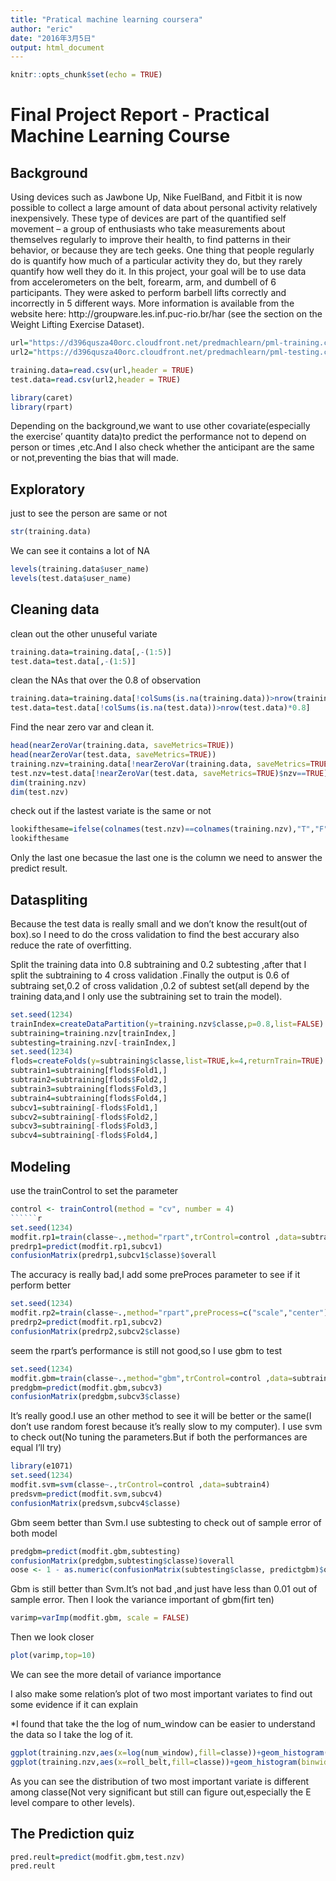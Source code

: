 ```yaml
---
title: "Pratical machine learning coursera"
author: "eric"
date: "2016年3月5日"
output: html_document
---
```


```r
knitr::opts_chunk$set(echo = TRUE)
```

<h1 class="title">Final Project Report - Practical Machine Learning Course</h1>
<h2>Background</h2>

Using devices such as Jawbone Up, Nike FuelBand, and Fitbit it is now possible to collect a large amount of data about personal activity relatively inexpensively. These type of devices are part of the quantified self movement – a group of enthusiasts who take measurements about themselves regularly to improve their health, to find patterns in their behavior, or because they are tech geeks. One thing that people regularly do is quantify how much of a particular activity they do, but they rarely quantify how well they do it. In this project, your goal will be to use data from accelerometers on the belt, forearm, arm, and dumbell of 6 participants. They were asked to perform barbell lifts correctly and incorrectly in 5 different ways. More information is available from the website here: http://groupware.les.inf.puc-rio.br/har (see the section on the Weight Lifting Exercise Dataset).

```r
url="https://d396qusza40orc.cloudfront.net/predmachlearn/pml-training.csv"
url2="https://d396qusza40orc.cloudfront.net/predmachlearn/pml-testing.csv"
```

```r
training.data=read.csv(url,header = TRUE)
test.data=read.csv(url2,header = TRUE)
```
```r
library(caret)
library(rpart)

```
Depending on the background,we want to use other covariate(especially the exercise' quantity data)to predict the performance not to depend on person or times ,etc.And I also check whether the anticipant are the same or not,preventing the bias that will made.

<h2>Exploratory</h2>
just to see the person are same or not
```r
str(training.data)
```

We can see it contains a lot of NA

```r
levels(training.data$user_name)
levels(test.data$user_name)
```
<h2>Cleaning data</h2>
clean out the other unuseful variate
```r
training.data=training.data[,-(1:5)]
test.data=test.data[,-(1:5)]
```
clean the NAs that over the 0.8 of observation
```r
training.data=training.data[!colSums(is.na(training.data))>nrow(training.data)*0.8]
test.data=test.data[!colSums(is.na(test.data))>nrow(test.data)*0.8]
```
Find the near zero var and clean it.
```r
head(nearZeroVar(training.data, saveMetrics=TRUE))
head(nearZeroVar(test.data, saveMetrics=TRUE))
training.nzv=training.data[!nearZeroVar(training.data, saveMetrics=TRUE)$nzv==TRUE]
test.nzv=test.data[!nearZeroVar(test.data, saveMetrics=TRUE)$nzv==TRUE]
dim(training.nzv)
dim(test.nzv)
``````
check out if the lastest variate is the same or not
``````r
lookifthesame=ifelse(colnames(test.nzv)==colnames(training.nzv),"T","F")
lookifthesame
``````
Only the last one becasue the last one is the column we need to answer the predict result.

<h2>Dataspliting</h2>

Because the test data is really small and we don't know the result(out of box).so I need to do the cross validation to find the best accurary also reduce the rate of overfitting.

Split the training data into 0.8 subtraining and 0.2 subtesting ,after that I split the subtraining to 4 cross validation .Finally the output is 0.6 of subtraing set,0.2 of cross validation ,0.2 of subtest set(all depend by the training data,and I only use the subtraining set to train the model).
``````r
set.seed(1234)
trainIndex=createDataPartition(y=training.nzv$classe,p=0.8,list=FALSE)
subtraining=training.nzv[trainIndex,]
subtesting=training.nzv[-trainIndex,]
set.seed(1234)
flods=createFolds(y=subtraining$classe,list=TRUE,k=4,returnTrain=TRUE)
subtrain1=subtraining[flods$Fold1,]
subtrain2=subtraining[flods$Fold2,]
subtrain3=subtraining[flods$Fold3,]
subtrain4=subtraining[flods$Fold4,]
subcv1=subtraining[-flods$Fold1,]
subcv2=subtraining[-flods$Fold2,]
subcv3=subtraining[-flods$Fold3,]
subcv4=subtraining[-flods$Fold4,]
``````
<h2>Modeling</h2>
use the trainControl to set the parameter
``````r
control <- trainControl(method = "cv", number = 4)
``````r
set.seed(1234)
modfit.rp1=train(classe~.,method="rpart",trControl=control ,data=subtrain1)
predrp1=predict(modfit.rp1,subcv1)
confusionMatrix(predrp1,subcv1$classe)$overall
``````
The accuracy is really bad,I add some preProces parameter to see if it perform better
``````r
set.seed(1234)
modfit.rp2=train(classe~.,method="rpart",preProcess=c("scale","center"),trControl=control ,data=subtrain2)
predrp2=predict(modfit.rp1,subcv2)
confusionMatrix(predrp2,subcv2$classe)
``````
seem the rpart's performance is still not good,so I use gbm to test
``````r
set.seed(1234)
modfit.gbm=train(classe~.,method="gbm",trControl=control ,data=subtrain3,verbose=FALSE)
predgbm=predict(modfit.gbm,subcv3)
confusionMatrix(predgbm,subcv3$classe)
``````
It’s really good.I use an other method to see it will be better or the same(I don’t use random forest because it’s really slow to my computer). I use svm to check out(No tuning the parameters.But if both the performances are equal I’ll try)
```````r
library(e1071)
set.seed(1234)
modfit.svm=svm(classe~.,trControl=control ,data=subtrain4)
predsvm=predict(modfit.svm,subcv4)
confusionMatrix(predsvm,subcv4$classe)
```````
Gbm seem better than Svm.I use subtesting to check out of sample error of both model
```````r
predgbm=predict(modfit.gbm,subtesting)
confusionMatrix(predgbm,subtesting$classe)$overall
oose <- 1 - as.numeric(confusionMatrix(subtesting$classe, predictgbm)$overall[1])
```````
Gbm is still better than Svm.It’s not bad ,and just have less than 0.01 out of sample error.
Then I look the variance important of gbm(firt ten)
```````r
varimp=varImp(modfit.gbm, scale = FALSE)
```````
Then we look closer
```````r
plot(varimp,top=10)
```````

We can see the more detail of variance importance

I also make some relation’s plot of two most important variates to find out some evidence if it can explain

*I found that take the the log of num_window can be easier to understand the data so I take the log of it.

```````r
ggplot(training.nzv,aes(x=log(num_window),fill=classe))+geom_histogram()+facet_grid(classe~.)
ggplot(training.nzv,aes(x=roll_belt,fill=classe))+geom_histogram(binwidth = 0.1)+facet_grid(classe~.)
```````````


As you can see the distribution of two most important variate is different among classe(Not very significant but still can figure out,especially the E level compare to other levels).
<h2>The Prediction quiz</h2>
```````````r
pred.reult=predict(modfit.gbm,test.nzv)
pred.reult
````````````


